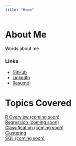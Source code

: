 ---
title: "Home"
---

# About Me {-}
Words about me  

### Links {-}
* [GitHub](https://github.com/elizabethhance19)
* [LinkedIn](www.linkedin.com/in/elizabeth-hance)
* [Resume](https://github.com/elizabethhance19/DataScience/blob/master/Resume-ElizabethHance.pdf)

# Topics Covered {-}
[R Overview (coming soon)](#https://elizabethhance19.github.io/DataScience/R-Overview.html)  
[Regression (coming soon)](#https://elizabethhance19.github.io/DataScience/Regression.html)  
[Classification (coming soon)](#https://elizabethhance19.github.io/DataScience/Classification.html)  
[Clustering](https://elizabethhance19.github.io/DataScience/Clustering.html)  
[SQL (coming soon)](#https://elizabethhance19.github.io/DataScience/SQL.html)  


